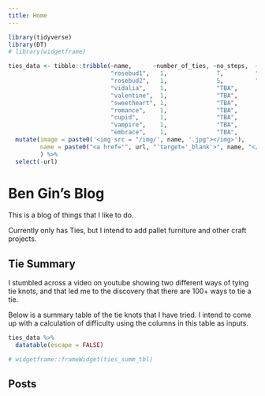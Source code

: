 ```yaml
---
title: Home
---
```


```r
library(tidyverse)
library(DT)
# library(widgetframe)

ties_data <- tibble::tribble(~name,      ~number_of_ties, ~no_steps,  ~fold_in_half, ~end_tied_with, ~url,                                           ~shaping_difficulty,  ~no_loop_thrus,
                             "rosebud1",   1,              7,         "Y",           "little",       "https://www.youtube.com/watch?v=s-S1WSFTpuU",   1,                   0,
                             "rosebud2",   1,              5,         "N",       "little",       "https://www.youtube.com/watch?v=-diYX2FH_AE",   1,                   0,
                             "vidalia",    1,              "TBA",        "N",       "little", "https://www.youtube.com/watch?v=ENYCWzrB9d8",   1,                   2,
                             "valentine",  1,              "TBA",        "Y",       "little", "https://www.youtube.com/watch?v=XwvNQYIZnSI",   3,                   0,
                             "sweetheart", 1,              "TBA",        "Y",       "little", "https://www.youtube.com/watch?v=nfoqEexLghI",   4,                   2,
                             "romance",    1,              "TBA",        "Y",       "little", "https://www.youtube.com/watch?v=XdRsQ3KuTqM",   1,                   0,
                             "cupid",      1,              "TBA",        "N",        "both", "https://www.youtube.com/watch?v=VWfEccMG_HI",   5,                   1,
                             "vampire",    1,              "TBA",        "Y",        "little", "https://www.youtube.com/watch?v=wFTkThHwagI",   1,                   0,
                             "embrace",    1,              "TBA",        "Y",        "little", "https://www.youtube.com/watch?v=mwfLpoyqeKE",   1,                   2)  %>% 
  mutate(image = paste0('<img src = "/img/', name, '.jpg"></img>'),
         name = paste0("<a href='", url, "'target='_blank'>", name, "</a>")
         ) %>% 
  select(-url)

```


# Ben Gin's Blog
This is a blog of things that I like to do.

Currently only has Ties, but I intend to add pallet furniture and other craft projects.

## Tie Summary
I stumbled across a video on youtube showing two different ways of tying tie knots, and that led me to the discovery that there are 100+ ways to tie a tie.

Below is a summary table of the tie knots that I have tried. I intend to come up with a calculation of difficulty using the columns in this table as inputs.

```r
ties_data %>% 
  datatable(escape = FALSE)

# widgetframe::frameWidget(ties_summ_tbl)
```


## Posts
